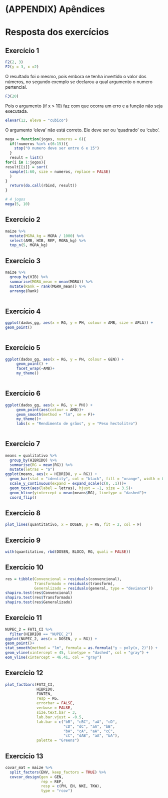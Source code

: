 # (APPENDIX) Apêndices {-}

# Resposta dos exercícios

## Exercício 1 {#exerc1}


```r
F2(2, 3)
F2(y = 3, x =2)
```

O resultado foi o mesmo, pois embora se tenha invertido o valor dos números, no segundo exemplo se declarou a qual argumento o numero pertencial.

```r
F3(20)
```

Pois o argumento (if x > 10) faz com que ocorra um erro e a função não seja executada.

```r
elevar(12, eleva = "cubico")
```

O argumento 'eleva' não está correto. Ele deve ser ou 'quadrado' ou 'cubo'.



```r
mega = function(jogos, numeros = 6){
  if(!numeros %in% c(6:15)){
    stop("O numero deve ser entre 6 e 15")
  }
  result = list()
for(i in 1:jogos){
result[[i]] = sort(
  sample(1:60, size = numeros, replace = FALSE)
  )
}
  return(do.call(rbind, result))
}

# 4 jogos
mega(5, 10)
```


## Exercício 2 {#exerc2}

```r
maize %>%
  mutate(MGRA_kg = MGRA / 1000) %>%
  select(AMB, HIB, REP, MGRA_kg) %>%
  top_n(5, MGRA_kg)
```



## Exercício 3 {#exerc3}
```r
maize %>%
  group_by(HIB) %>%
  summarise(MGRA_mean = mean(MGRA)) %>%
  mutate(Rank = rank(MGRA_mean)) %>%
  arrange(Rank)
  
```


## Exercício 4 {#exerc4}
```r
ggplot(dados_gg, aes(x = RG, y = PH, colour = AMB, size = APLA)) +
geom_point()
  
```



## Exercício 5 {#exerc5}
```r
ggplot(dados_gg, aes(x = RG, y = PH, colour = GEN)) +
     geom_point() +
     facet_wrap(~AMB)+
     my_theme()
  
```



## Exercício 6 {#exerc6}
```r
ggplot(dados_gg, aes(x = RG, y = PH)) +
     geom_point(aes(colour = AMB))+
     geom_smooth(method = "lm", se = F)+
     my_theme()+
     labs(x = "Rendimento de grãos", y = "Peso hectolitro")
  
```


## Exercício 7 {#exerc7}
```r
means = qualitativo %>% 
  group_by(HIBRIDO) %>% 
  summarise(RG = mean(RG)) %>%
  mutate(letras = "a")
ggplot(means, aes(x = HIBRIDO, y = RG)) +
  geom_bar(stat = "identity", col = "black", fill = "orange", width = 0.5)+
  scale_y_continuous(expand = expand_scale(c(0, .1)))+
  geom_text(aes(label = letras), hjust = -1, size = 3.5)+
  geom_hline(yintercept = mean(means$RG), linetype = "dashed")+
  coord_flip()
```



## Exercício 8 {#exerc8}
```r
plot_lines(quantitativo, x = DOSEN, y = RG, fit = 2, col = F)
```



## Exercício 9 {#exerc9}
```r
with(quantitativo, rbd(DOSEN, BLOCO, RG, quali = FALSE))
```



## Exercício 10 {#exerc10}
```r
res = tibble(Convencional = residuals(convencional),
             Transformado = residuals(transform),
             Generalizado = residuals(general, type = "deviance"))
shapiro.test(res$Convencional)
shapiro.test(res$Transformado)
shapiro.test(res$Generalizado)
```


## Exercício 11 {#exerc11}
```r
NUPEC_2 = FAT1_CI %>%
  filter(HIBRIDO == "NUPEC_2")
ggplot(NUPEC_2, aes(x = DOSEN, y = RG)) +
geom_point()+
stat_smooth(method = "lm", formula = as.formula("y ~ poly(x, 2)")) +
geom_vline(xintercept = 45, linetype = "dashed", col = "gray") +
eom_vline(xintercept = 46.41, col = "gray")
```



## Exercício 12 {#exerc12}
```r
plot_factbars(FAT2_CI,
              HIBRIDO,
              FONTEN,
              resp = RG,
              errorbar = FALSE,
              verbose = FALSE,
              size.text.bar = 3,
              lab.bar.vjust = -0.5,
              lab.bar = c("bB", "cBC", "aA", "cD",
                          "cD", "dC", "aA", "bB",
                          "bA", "cA", "aA", "cC",
                          "cC", "dAB", "aA", "bA"),
              palette = "Greens")
```


## Exercício 13 {#exerc13}
```r
covar_mat = maize %>%
  split_factors(ENV, keep_factors = TRUE) %>%
  covcor_design(gen = GEN,
                rep = REP,
                resp = c(PH, EH, NKE, TKW),
                type = "rcov")
```



